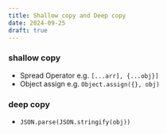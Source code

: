 ```yaml
---
title: Shallow copy and Deep copy
date: 2024-09-25
draft: true
---
```


### shallow copy
* Spread Operator e.g. `[...arr], {...obj}]`
* Object assign e.g. `Object.assign({}, obj)`


### deep copy
* `JSON.parse(JSON.stringify(obj))`
